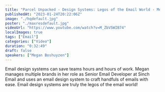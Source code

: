 ```yaml
---
title: "Parcel Unpacked - Design Systems: Legos of the Email World - Megan Boshuyzen"
publishedAt: "2023-01-24T20:22:06Z"
image: "./hqdefault.jpg"
poster: "./maxresdefault.jpg"
videoUrl: "https://www.youtube.com/watch?v=M_ZbV5WIB74"
localImages: true
tags: ["Email"]
categories: ["Video"]
duration: "0:32:49"
draft: false
speakers: ["Megan Boshuyzen"]
---
```


Email design systems can save teams hours and hours of work. Megan manages multiple brands in her role as Senior Email Developer at Sinch Email and uses an email design system to craft handfuls of emails with ease. Email design systems are truly the legos of the email world!
